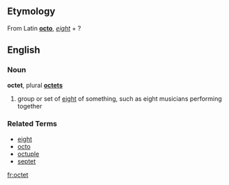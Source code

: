 ==Etymology==
From Latin '''[[octo]]''', ''[[eight]]'' + ?

==English==
===Noun===
'''octet''', plural '''[[octets]]'''

# group or set of [[eight]] of something, such as eight musicians performing together

===Related Terms===
*[[eight]]
*[[octo]]
*[[octuple]]
*[[septet]]

[[fr:octet]]